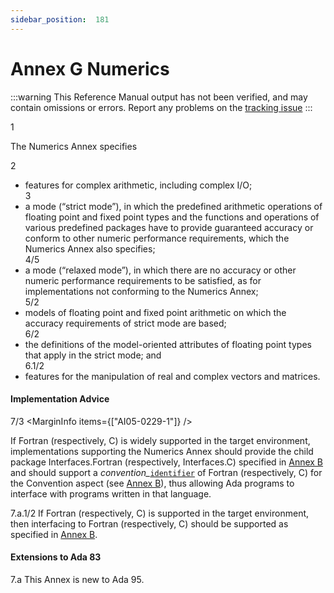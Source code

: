 ```yaml
---
sidebar_position:  181
---
```


# Annex G Numerics

:::warning
This Reference Manual output has not been verified,
and may contain omissions or errors.
Report any problems on the [tracking issue](https://github.com/ada-lang-io/ada-lang-io/issues/20)
:::


<MarginText>1</MarginText>
<p>The Numerics Annex specifies <br /></p>

<MarginText>2</MarginText>
<ul>
<li>features for complex arithmetic, including complex I/O;<br /></li>
<MarginText>3</MarginText>
<li>a mode (&ldquo;strict mode&rdquo;), in which the predefined arithmetic operations of floating point and fixed point types and the functions and operations of various predefined packages have to provide guaranteed accuracy or conform to other numeric performance requirements, which the Numerics Annex also specifies;<br /></li>
<MarginText>4/5</MarginText>
<MarginInfo items={["AI12-0445-1"]} />
<li>a mode (&ldquo;relaxed mode&rdquo;), in which there are no accuracy or other numeric performance requirements to  be satisfied, as for implementations not conforming to the Numerics Annex;<br /></li>
<MarginText>5/2</MarginText>
<MarginInfo items={["AI95-00296-01"]} />
<li>models of floating point and fixed point arithmetic on which the accuracy requirements of strict mode are based;<br /></li>
<MarginText>6/2</MarginText>
<MarginInfo items={["AI95-00296-01"]} />
<li>the definitions of the model-oriented attributes of floating point types that apply in the strict mode; and<br /></li>
<MarginText>6.1/2</MarginText>
<MarginInfo items={["AI95-00296-01"]} />
<li>features for the manipulation of real and complex vectors and matrices. <br /></li>
</ul>

#### Implementation Advice

<MarginText>7/3</MarginText>
<MarginInfo items={["AI05-0229-1"]} />
<p>If Fortran (respectively, C) is widely supported in the target environment, implementations supporting the Numerics Annex should provide the child package Interfaces.Fortran (respectively, Interfaces.C) specified in <a href="../AA-B/">Annex B</a> and should support a <em>convention_</em><code><a href="../AA-2/AA-2.3#S0002">identifier</a></code> of Fortran (respectively, C) for the Convention aspect (see <a href="../AA-B/">Annex B</a>), thus allowing Ada programs to interface with programs written in that language. <br /></p>

<AnnotatedOnly>
<MarginText>7.a.1/2</MarginText>
<Admonition type="aarm" aarm="implementation-advice">
<strong></strong>If Fortran (respectively, C) is supported in the target environment, then interfacing to Fortran (respectively, C) should be supported as specified in <a href="../AA-B/">Annex B</a>.<br /></Admonition>
</AnnotatedOnly>

<AnnotatedOnly>

#### Extensions to Ada 83

</AnnotatedOnly>
<AnnotatedOnly>
<MarginText>7.a</MarginText>
<Admonition type="aarm" aarm="note">
This Annex is new to Ada 95. <br /></Admonition>
</AnnotatedOnly>

